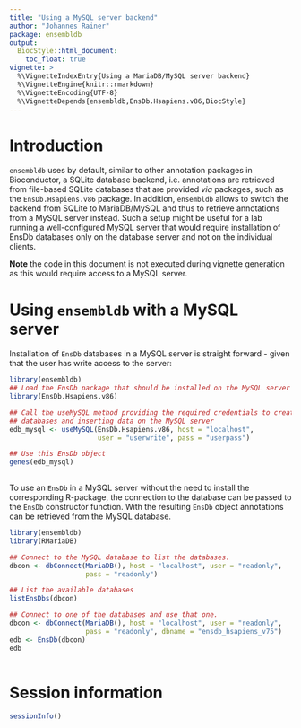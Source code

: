 ```yaml
---
title: "Using a MySQL server backend"
author: "Johannes Rainer"
package: ensembldb
output:
  BiocStyle::html_document:
    toc_float: true
vignette: >
  %\VignetteIndexEntry{Using a MariaDB/MySQL server backend}
  %\VignetteEngine{knitr::rmarkdown}
  %\VignetteEncoding{UTF-8}
  %\VignetteDepends{ensembldb,EnsDb.Hsapiens.v86,BiocStyle}
---
```



# Introduction

`ensembldb` uses by default, similar to other annotation packages in Bioconductor,
a SQLite database backend, i.e. annotations are retrieved from file-based SQLite
databases that are provided *via* packages, such as the `EnsDb.Hsapiens.v86`
package. In addition, `ensembldb` allows to switch the backend from SQLite to
MariaDB/MySQL and thus to retrieve annotations from a MySQL server instead. Such
a setup might be useful for a lab running a well-configured MySQL server that
would require installation of EnsDb databases only on the database server and
not on the individual clients.

**Note** the code in this document is not executed during vignette generation as
this would require access to a MySQL server.


# Using `ensembldb` with a MySQL server

Installation of `EnsDb` databases in a MySQL server is straight forward - given
that the user has write access to the server:

```r
library(ensembldb)
## Load the EnsDb package that should be installed on the MySQL server
library(EnsDb.Hsapiens.v86)

## Call the useMySQL method providing the required credentials to create
## databases and inserting data on the MySQL server
edb_mysql <- useMySQL(EnsDb.Hsapiens.v86, host = "localhost",
                      user = "userwrite", pass = "userpass")

## Use this EnsDb object
genes(edb_mysql)
 
```

To use an `EnsDb` in a MySQL server without the need to install the corresponding
R-package, the connection to the database can be passed to the `EnsDb` constructor
function. With the resulting `EnsDb` object annotations can be retrieved from the
MySQL database.

```r
library(ensembldb)
library(RMariaDB)

## Connect to the MySQL database to list the databases.
dbcon <- dbConnect(MariaDB(), host = "localhost", user = "readonly",
                   pass = "readonly")

## List the available databases
listEnsDbs(dbcon)

## Connect to one of the databases and use that one.
dbcon <- dbConnect(MariaDB(), host = "localhost", user = "readonly",
                   pass = "readonly", dbname = "ensdb_hsapiens_v75")
edb <- EnsDb(dbcon)
edb
 
```


# Session information

```r
sessionInfo() 
```

